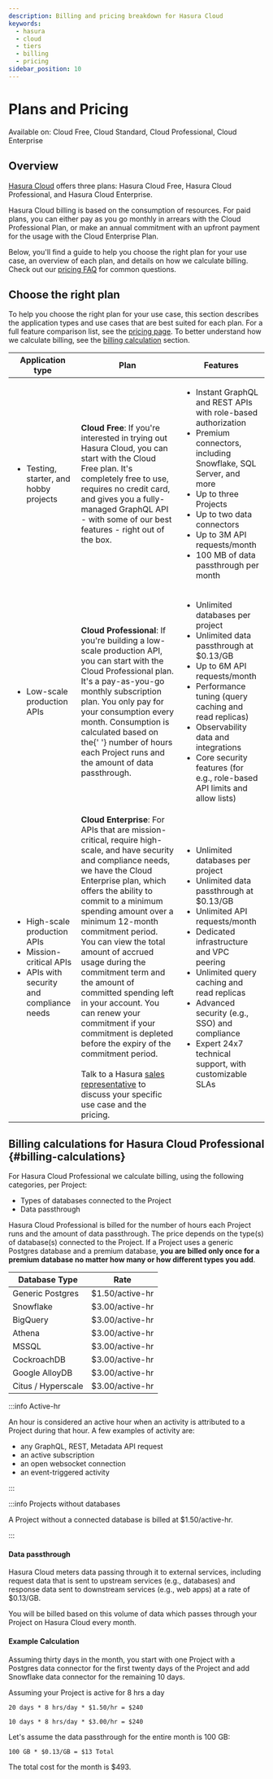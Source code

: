 ```yaml
---
description: Billing and pricing breakdown for Hasura Cloud
keywords:
  - hasura
  - cloud
  - tiers
  - billing
  - pricing
sidebar_position: 10
---
```



# Plans and Pricing

<div className="badge badge--primary heading-badge">
  Available on: Cloud Free, Cloud Standard, Cloud Professional, Cloud Enterprise
</div>

## Overview

[Hasura Cloud](https://cloud.hasura.io) offers three plans: Hasura Cloud Free, Hasura Cloud Professional, and Hasura
Cloud Enterprise.

Hasura Cloud billing is based on the consumption of resources. For paid plans, you can either pay as you go monthly in
arrears with the Cloud Professional Plan, or make an annual commitment with an upfront payment for the usage with the
Cloud Enterprise Plan.

Below, you'll find a guide to help you choose the right plan for your use case, an overview of each plan, and details on
how we calculate billing. Check out our [pricing FAQ](https://hasura.io/pricing#faq) for common questions.

## Choose the right plan

To help you choose the right plan for your use case, this section describes the application types and use cases that are
best suited for each plan. For a full feature comparison list, see the [pricing page](https://hasura.io/pricing). To
better understand how we calculate billing, see the [billing calculation](#billing-calculations) section.

<table className="pricing-table">
  <thead>
    <tr>
      <th>Application type</th>
      <th>Plan</th>
      <th>Features</th>
    </tr>
  </thead>
  <tbody>
    <tr>
      <td>
        <ul>
          <li>Testing, starter, and hobby projects</li>
        </ul>
      </td>
      <td>
        <b>Cloud Free</b>: If you're interested in trying out Hasura Cloud, you can start with the Cloud Free plan. It's
        completely free to use, requires no credit card, and gives you a fully-managed GraphQL API - with some of our
        best features - right out of the box.
      </td>
      <td>
        <ul>
          <li>Instant GraphQL and REST APIs with role-based authorization</li>
          <li>Premium connectors, including Snowflake, SQL Server, and more</li>
          <li>Up to three Projects</li>
          <li>Up to two data connectors</li>
          <li>Up to 3M API requests/month</li>
          <li>100 MB of data passthrough per month</li>
        </ul>
      </td>
    </tr>
    <tr>
      <td>
        <ul>
          <li>Low-scale production APIs</li>
        </ul>
      </td>
      <td>
        <b>Cloud Professional</b>: If you're building a low-scale production API, you can start with the Cloud
        Professional plan. It's a pay-as-you-go monthly subscription plan. You only pay for your consumption every
        month. Consumption is calculated based on the{' '}
        <VersionedLink to="/hasura-cloud/plans#billing-calculations">number of hours</VersionedLink> each Project runs
        and the amount of data passthrough.
      </td>
      <td>
        <ul>
          <li>Unlimited databases per project</li>
          <li>Unlimited data passthrough at $0.13/GB</li>
          <li>Up to 6M API requests/month</li>
          <li>Performance tuning (query caching and read replicas)</li>
          <li>Observability data and integrations</li>
          <li>Core security features (for e.g., role-based API limits and allow lists)</li>
        </ul>
      </td>
    </tr>
    <tr>
      <td>
        <ul>
          <li>High-scale production APIs</li>
          <li>Mission-critical APIs</li>
          <li>APIs with security and compliance needs</li>
        </ul>
      </td>
      <td>
        <b>Cloud Enterprise</b>: For APIs that are mission-critical, require high-scale, and have security and
        compliance needs, we have the Cloud Enterprise plan, which offers the ability to commit to a minimum spending
        amount over a minimum 12-month commitment period. You can view the total amount of accrued usage during the
        commitment term and the amount of committed spending left in your account. You can renew your commitment if your
        commitment is depleted before the expiry of the commitment period.
        <br />
        <br />
        Talk to a Hasura <a href="mailto:sales@hasura.io">sales representative</a> to discuss your specific use case and
        the pricing.
      </td>
      <td>
        <ul>
          <li>Unlimited databases per project</li>
          <li>Unlimited data passthrough at $0.13/GB</li>
          <li>Unlimited API requests/month</li>
          <li>Dedicated infrastructure and VPC peering</li>
          <li>Unlimited query caching and read replicas</li>
          <li>Advanced security (e.g., SSO) and compliance</li>
          <li>Expert 24x7 technical support, with customizable SLAs</li>
        </ul>
      </td>
    </tr>
  </tbody>
</table>

## Billing calculations for Hasura Cloud Professional {#billing-calculations}

For Hasura Cloud Professional we calculate billing, using the following categories, per Project:

- Types of databases connected to the Project
- Data passthrough

Hasura Cloud Professional is billed for the number of hours each Project runs and the amount of data passthrough. The
price depends on the type(s) of database(s) connected to the Project. If a Project uses a generic Postgres database and
a premium database, **you are billed only once for a premium database no matter how many or how different types you
add**.

| Database Type      | Rate            |
| ------------------ | --------------- |
| Generic Postgres   | $1.50/active-hr |
| Snowflake          | $3.00/active-hr |
| BigQuery           | $3.00/active-hr |
| Athena             | $3.00/active-hr |
| MSSQL              | $3.00/active-hr |
| CockroachDB        | $3.00/active-hr |
| Google AlloyDB     | $3.00/active-hr |
| Citus / Hyperscale | $3.00/active-hr |

:::info Active-hr

An hour is considered an active hour when an activity is attributed to a Project during that hour. A few examples of
activity are:

- any GraphQL, REST, Metadata API request
- an active subscription
- an open websocket connection
- an event-triggered activity

:::

:::info Projects without databases

A Project without a connected database is billed at $1.50/active-hr.

:::

#### Data passthrough

Hasura Cloud meters data passing through it to external services, including request data that is sent to upstream
services (e.g., databases) and response data sent to downstream services (e.g., web apps) at a rate of $0.13/GB.

You will be billed based on this volume of data which passes through your Project on Hasura Cloud every month.

#### Example Calculation

Assuming thirty days in the month, you start with one Project with a Postgres data connector for the first twenty days
of the Project and add Snowflake data connector for the remaining 10 days.

Assuming your Project is active for 8 hrs a day

`20 days * 8 hrs/day * $1.50/hr = $240`

`10 days * 8 hrs/day * $3.00/hr = $240`

Let's assume the data passthrough for the entire month is 100 GB:

`100 GB * $0.13/GB = $13 Total`

The total cost for the month is $493.
